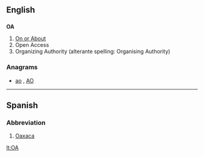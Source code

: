 {{also|óa}}
==English==

==={{initialism-old|en}}===
'''OA'''

# [[on or about|On or About]]
# Open Access
# Organizing Authority (alterante spelling: Organising Authority)

===Anagrams===
* [[ao#English|ao]] , [[AO#English|AO]]

----

==Spanish==

===Abbreviation===
{{head|es|abbreviation}}

# [[Oaxaca]] {{gloss|Mexican state}}

[[lt:OA]]